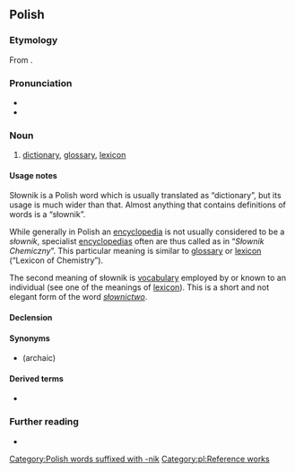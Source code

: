 ==Polish==

===Etymology===
From {{affix|pl|słowo|-nik}}.

===Pronunciation===
* {{pl-IPA}}
* {{audio|pl-słownik.ogg|audio|lang=pl}}

===Noun===
{{pl-noun|m-in}}

# [[dictionary]], [[glossary]], [[lexicon]]
#: {{ux|pl|Wykorzystuję '''słownik''', by sprawdzić definicję słów, których nie znam.|I use the '''dictionary''' to find definitions of words I don't know.}}

====Usage notes====
Słownik is a Polish word which is usually translated as “dictionary”, but its usage is much wider than that. Almost anything that contains definitions of words is a “słownik”.

While generally in Polish an [[encyclopedia]] is not usually considered to be a ''słownik'',
specialist [[encyclopedia]]s often are thus called as in “''Słownik Chemiczny''”. This particular meaning is similar to [[glossary]] or [[lexicon]] (“Lexicon of Chemistry”).

The second meaning of słownik is [[vocabulary]] employed by or known to an individual (see one of the meanings of [[lexicon]]). This is a short and not elegant form of the word ''[[słownictwo]]''.

====Declension====
{{pl-decl-noun
|słownik|słowniki
|słownika|słowników
|słownikowi|słownikom
|słownik|słowniki
|słownikiem|słownikami
|słowniku|słownikach
|słowniku|słowniki
}}

====Synonyms====
* {{l|pl|dykcjonarz}} (archaic)

====Derived terms====
* {{l|pl|słownikowy}}

===Further reading===
* {{R:PWN}}

[[Category:Polish words suffixed with -nik]]
[[Category:pl:Reference works]]